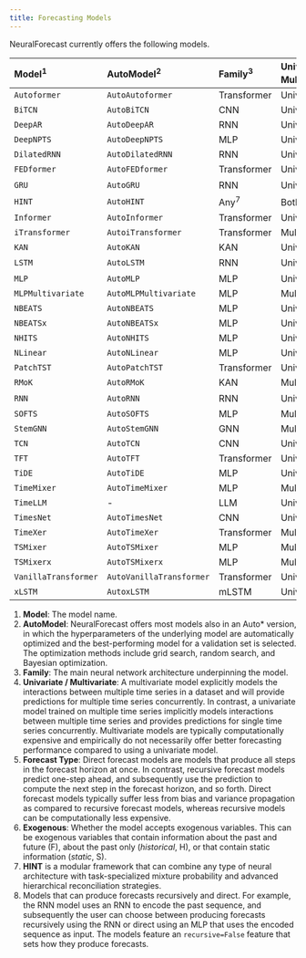 ```yaml
---
title: Forecasting Models
---
```


NeuralForecast currently offers the following models.

| Model<sup>1</sup>    | AutoModel<sup>2</sup>    | Family<sup>3</sup> | Univariate / Multivariate<sup>4</sup> | Forecast Type<sup>5</sup> | Exogenous<sup>6</sup> |
|:------|:--------|:-----------|:--------------------|:-----------|:-------------|
| `Autoformer`         | `AutoAutoformer`         | Transformer        | Univariate                            | Direct                    | F                     |
| `BiTCN`              | `AutoBiTCN`              | CNN                | Univariate                            | Direct                    | F/H/S                 |
| `DeepAR`             | `AutoDeepAR`             | RNN                | Univariate                            | Direct                    | F/S                   |
| `DeepNPTS`           | `AutoDeepNPTS`           | MLP                | Univariate                            | Direct                    | F/H/S                 |
| `DilatedRNN`         | `AutoDilatedRNN`         | RNN                | Univariate                            | Direct                    | F/H/S                 |
| `FEDformer`          | `AutoFEDformer`          | Transformer        | Univariate                            | Direct                    | F                     |
| `GRU`                | `AutoGRU`                | RNN                | Univariate                            | Both<sup>8</sup>          | F/H/S                 |
| `HINT`               | `AutoHINT`               | Any<sup>7</sup>    | Both<sup>7</sup>                      | Both<sup>7</sup>          | F/H/S                 |
| `Informer`           | `AutoInformer`           | Transformer        | Univariate                            | Direct                    | F                     |
| `iTransformer`       | `AutoiTransformer`       | Transformer        | Multivariate                          | Direct                    | \-                    |
| `KAN`                | `AutoKAN`                | KAN                | Univariate                            | Direct                    | F/H/S                 |
| `LSTM`               | `AutoLSTM`               | RNN                | Univariate                            | Both<sup>8</sup>          | F/H/S                 |
| `MLP`                | `AutoMLP`                | MLP                | Univariate                            | Direct                    | F/H/S                 |
| `MLPMultivariate`    | `AutoMLPMultivariate`    | MLP                | Multivariate                          | Direct                    | F/H/S                 |
| `NBEATS`             | `AutoNBEATS`             | MLP                | Univariate                            | Direct                    | \-                    |
| `NBEATSx`            | `AutoNBEATSx`            | MLP                | Univariate                            | Direct                    | F/H/S                 |
| `NHITS`              | `AutoNHITS`              | MLP                | Univariate                            | Direct                    | F/H/S                 |
| `NLinear`            | `AutoNLinear`            | MLP                | Univariate                            | Direct                    | \-                    |
| `PatchTST`           | `AutoPatchTST`           | Transformer        | Univariate                            | Direct                    | \-                    |
| `RMoK`               | `AutoRMoK`               | KAN                | Multivariate                          | Direct                    | \-                    |
| `RNN`                | `AutoRNN`                | RNN                | Univariate                            | Both<sup>8</sup>          | F/H/S                 |
| `SOFTS`              | `AutoSOFTS`              | MLP                | Multivariate                          | Direct                    | \-                    |
| `StemGNN`            | `AutoStemGNN`            | GNN                | Multivariate                          | Direct                    | \-                    |
| `TCN`                | `AutoTCN`                | CNN                | Univariate                            | Direct                    | F/H/S                 |
| `TFT`                | `AutoTFT`                | Transformer        | Univariate                            | Direct                    | F/H/S                 |
| `TiDE`               | `AutoTiDE`               | MLP                | Univariate                            | Direct                    | F/H/S                 |
| `TimeMixer`          | `AutoTimeMixer`          | MLP                | Multivariate                          | Direct                    | \-                    |
| `TimeLLM`            | \-                       | LLM                | Univariate                            | Direct                    | \-                    |
| `TimesNet`           | `AutoTimesNet`           | CNN                | Univariate                            | Direct                    | F                     |
| `TimeXer`            | `AutoTimeXer`            | Transformer        | Multivariate                          | Direct                    | F                     |
| `TSMixer`            | `AutoTSMixer`            | MLP                | Multivariate                          | Direct                    | \-                    |
| `TSMixerx`           | `AutoTSMixerx`           | MLP                | Multivariate                          | Direct                    | F/H/S                 |
| `VanillaTransformer` | `AutoVanillaTransformer` | Transformer        | Univariate                            | Direct                    | F                     |
| `xLSTM`              | `AutoxLSTM`              | mLSTM              | Univariate                            | Direct                    | F/H/S                 |

1.  **Model**: The model name.
2.  **AutoModel**: NeuralForecast offers most models also in an Auto\*
    version, in which the hyperparameters of the underlying model are
    automatically optimized and the best-performing model for a
    validation set is selected. The optimization methods include grid
    search, random search, and Bayesian optimization.
3.  **Family**: The main neural network architecture underpinning the
    model.
4.  **Univariate / Multivariate**: A multivariate model explicitly
    models the interactions between multiple time series in a dataset
    and will provide predictions for multiple time series concurrently.
    In contrast, a univariate model trained on multiple time series
    implicitly models interactions between multiple time series and
    provides predictions for single time series concurrently.
    Multivariate models are typically computationally expensive and
    empirically do not necessarily offer better forecasting performance
    compared to using a univariate model.
5.  **Forecast Type**: Direct forecast models are models that produce
    all steps in the forecast horizon at once. In contrast, recursive
    forecast models predict one-step ahead, and subsequently use the
    prediction to compute the next step in the forecast horizon, and so
    forth. Direct forecast models typically suffer less from bias and
    variance propagation as compared to recursive forecast models,
    whereas recursive models can be computationally less expensive.
6.  **Exogenous**: Whether the model accepts exogenous variables. This
    can be exogenous variables that contain information about the past
    and future (F), about the past only (*historical*, H), or that
    contain static information (*static*, S).
7.  **HINT** is a modular framework that can combine any type of neural
    architecture with task-specialized mixture probability and advanced
    hierarchical reconciliation strategies.
8.  Models that can produce forecasts recursively and direct. For
    example, the RNN model uses an RNN to encode the past sequence, and
    subsequently the user can choose between producing forecasts
    recursively using the RNN or direct using an MLP that uses the
    encoded sequence as input. The models feature an `recursive=False`
    feature that sets how they produce forecasts.

